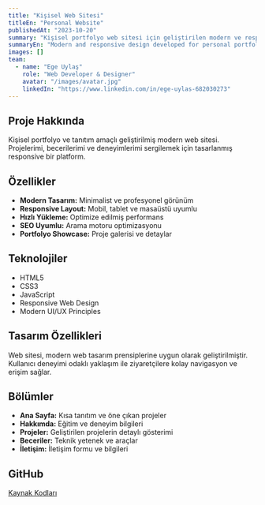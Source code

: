 ```yaml
---
title: "Kişisel Web Sitesi"
titleEn: "Personal Website"
publishedAt: "2023-10-20"
summary: "Kişisel portfolyo web sitesi için geliştirilen modern ve responsive tasarım."
summaryEn: "Modern and responsive design developed for personal portfolio website."
images: []
team:
  - name: "Ege Uylaş"
    role: "Web Developer & Designer"
    avatar: "/images/avatar.jpg"
    linkedIn: "https://www.linkedin.com/in/ege-uylas-682030273"
---
```


## Proje Hakkında

Kişisel portfolyo ve tanıtım amaçlı geliştirilmiş modern web sitesi. Projelerimi, becerilerimi ve deneyimlerimi sergilemek için tasarlanmış responsive bir platform.

## Özellikler

- **Modern Tasarım:** Minimalist ve profesyonel görünüm
- **Responsive Layout:** Mobil, tablet ve masaüstü uyumlu
- **Hızlı Yükleme:** Optimize edilmiş performans
- **SEO Uyumlu:** Arama motoru optimizasyonu
- **Portfolyo Showcase:** Proje galerisi ve detaylar

## Teknolojiler

- HTML5
- CSS3
- JavaScript
- Responsive Web Design
- Modern UI/UX Principles

## Tasarım Özellikleri

Web sitesi, modern web tasarım prensiplerine uygun olarak geliştirilmiştir. Kullanıcı deneyimi odaklı yaklaşım ile ziyaretçilere kolay navigasyon ve erişim sağlar.

## Bölümler

- **Ana Sayfa:** Kısa tanıtım ve öne çıkan projeler
- **Hakkımda:** Eğitim ve deneyim bilgileri
- **Projeler:** Geliştirilen projelerin detaylı gösterimi
- **Beceriler:** Teknik yetenek ve araçlar
- **İletişim:** İletişim formu ve bilgileri

## GitHub

[Kaynak Kodları](https://github.com/EgeUylas/Euwebsite)
